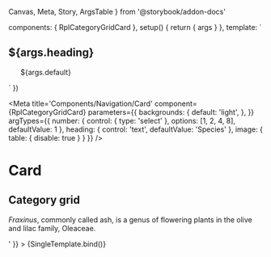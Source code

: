   Canvas,
  Meta,
  Story,
  ArgsTable
} from '@storybook/addon-docs'

  components: { RplCategoryGridCard },
  setup() {
    return { args }
  },
  template: `
  <div class="rpl-storybook__page">
    <h2 class="rpl-type-h2">${args.heading}</h2>
    <ul class="rpl-grid">
      <RplCategoryGridCard
        v-for="(item, index) of args.number"
        :key="index"
        el="li"
        v-bind="args"
        class="rpl-col-12 rpl-col-6-m rpl-col-4-l rpl-col-3-xl"
        url="${args.url}"
        image="${args.image}"
        title="${args.title}"
      >
        ${args.default}
      </RplCategoryGridCard>
    </ul>
  </div>
  `
})

<Meta
  title='Components/Navigation/Card'
  component={RplCategoryGridCard}
  parameters={{
    backgrounds: {
      default: 'light',
    },
  }}
  argTypes={{
    number: {
      control: { type: 'select' },
      options: [1, 2, 4, 8],
      defaultValue: 1
    },
    heading: {
      control: 'text',
      defaultValue: 'Species'
    },
    image: {
      table: {
        disable: true
      }
    }
  }}
/>

# Card

<ArgsTable of={RplCategoryGridCard} />

## Category grid

<Canvas>
  <Story
    name='Category grid'
    play={a11yStoryCheck}
    args={{
      url: 'https://www.vic.gov.au',
      image: svgPlaceholder({ width: 53, height: 53, bgColor: '#4c6', fgColor: '#333' }),
      title: 'Ash',
      default: '<p><em>Fraxinus</em>, commonly called ash, is a genus of flowering plants in the olive and lilac family, Oleaceae.</p>'
    }}
  >
    {SingleTemplate.bind()}
  </Story>
</Canvas>
